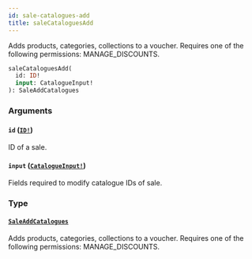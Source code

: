 ```yaml
---
id: sale-catalogues-add
title: saleCataloguesAdd
---
```


Adds products, categories, collections to a voucher. Requires one of the following permissions: MANAGE_DISCOUNTS.

```graphql
saleCataloguesAdd(
  id: ID!
  input: CatalogueInput!
): SaleAddCatalogues

```

### Arguments

#### `id` ([`ID!`](../../../developer/api-reference/scalars/id))

ID of a sale.

#### `input` ([`CatalogueInput!`](../../../developer/api-reference/inputs/catalogue-input))

Fields required to modify catalogue IDs of sale.

### Type

#### [`SaleAddCatalogues`](../../../developer/api-reference/objects/sale-add-catalogues)

Adds products, categories, collections to a voucher. Requires one of the following permissions: MANAGE_DISCOUNTS.
